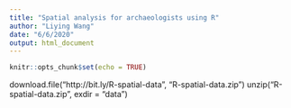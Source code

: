 ```yaml
---
title: "Spatial analysis for archaeologists using R"
author: "Liying Wang"
date: "6/6/2020"
output: html_document
---
```


```r
knitr::opts_chunk$set(echo = TRUE)
```

download.file("http://bit.ly/R-spatial-data", "R-spatial-data.zip")
unzip("R-spatial-data.zip", exdir = "data")